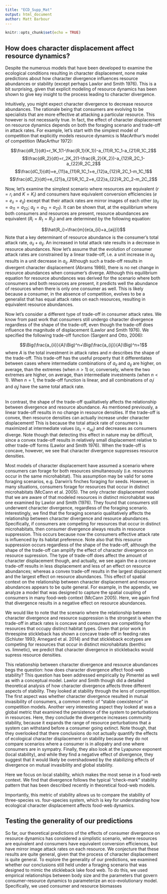 ```yaml
---
title: "ECD_Supp_Mat"
output: html_document
author: Matt Barbour
---
```


```r
knitr::opts_chunk$set(echo = TRUE)
```

## How does character displacement affect resource dynamics?

Despite the numerous models that have been developed to examine the ecological conditions resulting in character displacement, none make predictions about how character divergence influences resource abundances or stability (except perhaps Lawlor and Smith 1976). This is a bit surprising, given that explicit modeling of resource dynamics has been shown to give key insight to the process leading to character divergence.

Intuitively, you might expect character divergence to decrease resource abundances. The rationale being that consumers are evolving to be specialists that are more effective at attacking a particular resource. This however is not necessarily true. In fact, the effect of character displacement on resource dynamics depends on both the foraging scenario and trade-off in attack rates. For example, let's start with the simplest model of competition that explicitly models resource dynamics is MacArthur's model of competition (MacArthur 1972):

$$\frac{dR_1}{dt}=r_1K_1(1-\frac{R_1}{K_1})-a_{11}R_1C_1-a_{21}R_1C_2$$
$$\frac{dR_2}{dt}=r_2K_2(1-\frac{R_2}{K_2})-a_{12}R_2C_1-a_{22}R_2C_2$$
$$\frac{dC_1}{dt}=e_{11}a_{11}R_1C_1+e_{12}a_{12}R_2C_1-m_1C_1$$
$$\frac{dC_2}{dt}=e_{21}a_{21}R_1C_2+e_{22}a_{22}R_2C_2-m_2C_2$$

Now, let's examine the simplest scenario where resources are equivalent ($r=r_i$ and $K=K_i$) and consumers have equivalent conversion efficiencies ($e=e_{ii}=e_{ij}$) except that their attack rates are mirror images of each other ($a_{ii}=a_{11}=a_{22}$; $a_{ij}=a_{12}=a_{21}$). It can be shown that, at the equilibrium where both consumers and resources are present, resource abundances are equivalent ($R_i=R_1=R_2$) and are determined by the following equation:

$$\hat{R_i}=\frac{m}{e(a_{ii}+a_{aij})}$$
Note that a key determinant of resource abundance is the consumer's total attack rate, $a_{ii}+a_{ij}$. An increased in total attack rate results in a decrease in resource abundances. Now let's assume that the evolution of consumer attack rates are constrained by a linear trade-off, i.e. a unit increase in $a_{ii}$ results in a unit decrease in $a_{ij}$. Although such a trade-off results in divergent character displacement (Abrams 1986), there is no net change in resource abundances when consumer's diverge. Although this equilibrium equation for resource abundances was derived for the scenario where both consumers and both resources are present, it predicts well the abundance of resources when there is only one consumer as well. This is likely because a consumer, in the absence of competition, evolves to be a generalist that has equal attack rates on each resources, resulting in equivalent resource abundances. 

Now let's consider a different type of trade-off in consumer attack rates. We know from past work that consumers still undergo character divergence regardless of the shape of the trade-off, even though the trade-off does influence the magnitude of displacement (Lawlor and Smith 1976). We specified the following trade-off function (Sargent and Otto, 2006):

$$\Big(\frac{a_{ii}}{A}\Big)^n+\Big(\frac{a_{ij}}{A}\Big)^n=1$$
where $A$ is the total investment in attack rates and $n$ describes the shape of the trade-off. This trade-off has the useful property that it differentiates between cases where intermediate combinations of $a_{ii}$ and $a_{ij}$ are higher, on average, than the extremes (when $n>1$) or, conversely, where the two extremes are higher, on average, than intermediate investments (when $n<1$). When $n=1$, the trade-off function is linear, and all combinations of $a_ii$ and $a_ij$ have the same total attack rate.

```r

```


In contrast, the shape of the trade-off qualitatively affects the relationship between divergence and resource abundance. As mentioned previously, a linear trade-off results in no change in resource densities. If the trade-off is convex, then resource densities can actually increase under character displacement! This is because the total attack rate of consumers is maximized at intermediate values ($a_{ii}=a_{aij}$) and decreases as consumers diverge. Note though that detecting this effect in nature may be difficult, since a convex trade-off results in relatively small displacement relative to other trade-off forms (Lawlor and Smith 1976). When the trade-off is concave, however, we see that character divergence suppresses resource densities.

Most models of character displacement have assumed a scenario where consumers can forage for both resources simultaneously (i.e. resources occur in the same microhabitat). This assumption may be valid for some foraging scenarios, e.g. Darwin's finches foraging for seeds. However, in many situations, consumers forage for resources that occur in distinct microhabitats (McCann et al. 2005). The only chracter displacement model that we are aware of that modeled resources in distinct microhabitat was one examined by Lawlor and Smith (1976). They found that consumers still underwent character divergence, regardless of the foraging scenario. Interestingly, we find that the foraging scenario qualitatively affects the relationship between character divergence and resource abundances. Specifically, if consumers are competing for resources that occur in distinct microhabitats, then consumer divergence always results in resource suppression. This occurs because now the consumers effective attack rate is influenced by its habitat preference. Note also that this resource suppression occurs regardless of the shape of the trade-off, although the shape of the trade-off can amplify the effect of character divergence on resource supression. The type of trade-off does affect the amount of character displacement though, and actually, we see again the a concave trade-off results in less displacement and less of an effect on resource abundances; whereas a convex trade-off results in the largest displacement and the largest effect on resource abundances. This effect of spatial context on the relationship between character displacement and resource abundances appears to be quite general. For example, in the appendix, we analyze a model that was designed to capture the spatial coupling of consumers in many food-web context (McCann 2005). Here, we again find that divergence results in a negative effect on resource abundances. 

We would like to note that the scenario where the relationship between character divergence and resource suppression is the strongest is when the trade-off in attack rates is concave and consumers are competiting for resources that occupy distinct habitat types. Given that prior work in threespine stickleback has shown a concave trade-off in feeding rates (Schluter 1993; Arnegard et al. 2014) and that stickleback ecotypes are competing for resources that occur in distinct microhabitats (benthic vs. limnetic), we predict that character divergence in sticklebacks would supress resource densities. 

This relationship between character divergence and resource abundances begs the question: how does character divergence affect food-web stability? This question has been addressed empirically by Pimentel as well as with a conceptual model. Lawlor and Smith though did a detailed theoretical analysis of how character divergence affects three different aspects of stability. They looked at stability through the lens of competition. The first aspect was whether character divergence resulted in mutual invasibility of consumers, a common metric of "stable coexistence" in competition models. Another very interesting aspect they looked at was a global metric that examined the persistence of the system to perturbations in resources. Here, they conclude the divergence increases community stability, because it expands the range of resource perturbations that a system can withstand before a consumer going extinct. Note though, that they overlooked that there conclusions do not actually quantify the effects of ecological character displacement on stability because they do not compare scenarios where a consumer is in allopatry and one where consumers are in sympatry. Finally, they also look at the Lyapunov exponent (local stability), and while they find a negative effect of divergence, they suggest that it would likely be overshadowed by the stabilizing effects of divergence on mutual invasibility and global stability.

Here we focus on local stability, which makes the most sense in a food-web context. We find that divergence follows the typical "check-mark" stability pattern that has been described recently in theoretical food-web models.

Importantly, this metric of stability allows us to compare the stability of three-species vs. four-species system, which is key for understanding how ecological character displacement affects food-web dynamics.


## Testing the generality of our predictions

So far, our theoretical predictions of the effects of consumer divergence on resource dynamics has considered a simplistic scenario, where resources are equivalent and consumers have equivalent conversion efficiences, but have mirror image attack rates on each resource. We conjecture that these results are quite general, given that the process of character displacement is quite general. To explore the generality of our predictions, we examined whether our conclusions still held under a foraging scenario that was designed to mimic the stickleback lake food web. To do this, we used empirical relationships between body size and the parameters that govern consumer-resource dynamics to parameterize an eco-evolutionary model. Specifically, we used consumer and resource biomasses 
